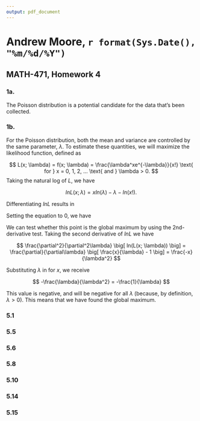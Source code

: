 ```yaml
---
output: pdf_document
---
```


# Andrew Moore, `r format(Sys.Date(), "%m/%d/%Y")`

## MATH-471, Homework 4

### 1a.

The Poisson distribution is a potential candidate for the data that's been collected.

### 1b.

For the Poisson distribution, both the mean and variance are controlled by the same parameter, $\lambda$. To estimate these quantities, we will maximize the likelihood function, defined as

$$
L(x; \lambda) = f(x; \lambda) = \frac{\lambda^xe^{-\lambda}}{x!} \text{ for } x = 0, 1, 2, ... \text{ and } \lambda > 0.
$$
Taking the natural log of $L$, we have

$$
lnL(x; \lambda) = xln(\lambda) - \lambda - ln(x!).
$$

Differentiating $lnL$ results in 

\begin{align*}
\frac{\partial}{\partial\lambda} \big[ lnL(x; \lambda) \big] = \frac{\partial}{\partial\lambda}\big[ xln(\lambda) - \lambda - ln(x!) \big] = \frac{x}{\lambda} - 1
\end{align*}

Setting the equation to 0, we have

\begin{align*}
0 &= \frac{x}{\lambda} - 1 \\
1 &= \frac{x}{\lambda} \\
\lambda &= x
\end{align*}

We can test whether this point is the global maximum by using the 2nd-derivative test. Taking the second derivative of $lnL$ we have

$$
\frac{\partial^2}{\partial^2\lambda} \big[ ln(L(x; \lambda)) \big] = \frac{\partial}{\partial\lambda} \big[ \frac{x}{\lambda} - 1 \big] = \frac{-x}{\lambda^2}
$$

Substituting $\lambda$ in for $x$, we receive

$$
-\frac{\lambda}{\lambda^2} = -\frac{1}{\lambda}
$$

This value is negative, and will be negative for all $\lambda$ (because, by definition, $\lambda > 0$). This means that we have found the global maximum.

<!-- 2. Read Ch.5.1-5.3 in the textbook and submit the following questions from the textbook:  pp. 285-287: 5.1, 5.5, 5.6, 5.8, 5.10, 5.14, 5.15 -->

\newpage
### 5.1

### 5.5

### 5.6

### 5.8

### 5.10

### 5.14

### 5.15
